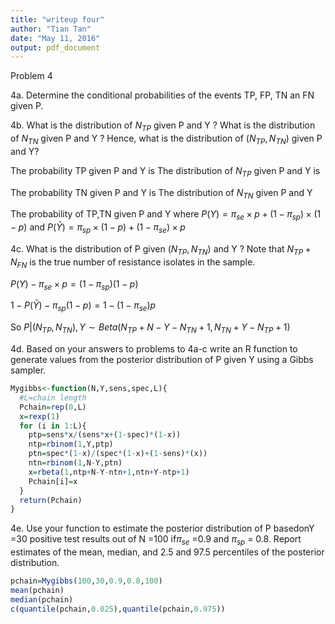 ```yaml
---
title: "writeup four"
author: "Tian Tan"
date: "May 11, 2016"
output: pdf_document
---
```


Problem 4

4a. Determine the conditional probabilities of the events TP, FP, TN an FN given P.
\begin{eqnarray*}
P(TP|P) &=& \pi_{se} \times p\\
P(FP|P) &=& (1-\pi_{sp})\times (1-p) \\
P(TN|P) &=& \pi_{sp} \times (1-p) \\
P(FN|P) &=& (1-\pi_{se}) \times p
\end{eqnarray*}

4b. What is the distribution of $N_{TP}$ given P and Y ? What is the distribution of $N_{TN}$ given P and Y ? Hence, what is the distribution of $(N_{TP},N_{TN})$ given P and Y?

The probability TP given P and Y is 
\begin{eqnarray*}
P(TP|P,Y) &=& \frac{P(TP|P)}{P(Y)} \\
          &=& \frac{P(TP|P)}{P(TP|P)+P(FP|P)} \\
          &=& \frac{\pi_{se} \times p}{\pi_{se} \times p + (1-\pi_{sp})\times (1-p)} =p_1
\end{eqnarray*}
The distribution of $N_{TP}$ given P and Y is 
\begin{eqnarray*}
N_{TP}|P,Y &\sim& Binom(Y,p_1) \\
           &\sim& Binom(Y,\frac{\pi_{se} \times p}{\pi_{se} \times p + (1-\pi_{sp})\times (1-p)})
\end{eqnarray*}

The probability TN given P and Y is 
\begin{eqnarray*}
P(TN|P,Y) &=& \frac{P(TN|P)}{P(\bar{Y})} \\
          &=& \frac{P(TN|P)}{P(TN|P)+P(FN|P)} \\
          &=& \frac{\pi_{sp} \times (1-p)}{\pi_{sp} \times (1-p)  + (1-\pi_{se}) \times p} =p_2
\end{eqnarray*}
The distribution of $N_{TN}$ given P and Y
\begin{eqnarray*}
N_{TN}|P,Y &\sim& Binom(N-Y,p_2) \\
           &\sim& Binom(N-Y,\frac{\pi_{sp} \times (1-p)}{\pi_{sp} \times (1-p)  + (1-\pi_{se}) \times p})
\end{eqnarray*}



The probability of TP,TN given P and Y
\begin{eqnarray*}
\begin{split}
P(N_{TP},N_{TN}|P,Y) =& P(N_{TP}=n_{TP},N_{TN}=n_{TN}|P,Y) \\
                     =& P(n_{TP}|P,Y) \times P(n_{TN}|P,Y) \\
                     =& {Y \choose n_{TP}} p_1^{n_{TP}} (1-p_1)^{Y-n_{TP}} \times {N-Y \choose n_{TN}} p_2^{n_{TN}} (1-p_2)^{N-Y-n_{TN}} \\
                     =& {Y \choose n_{TP}} (\frac{\pi_{se}\times p}{P(Y)})^{n_{TP}} (1-\frac{\pi_{se}\times p}{P(Y)})^{Y-n_{TP}} \times \\  &{N-Y \choose n_{TN}} (\frac{\pi_{sp} \times (1-p)}{P(\bar{Y})})^{n_{TN}} (1-\frac{\pi_{sp} \times (1-p)}{P(\bar{Y})})^{N-Y-n_{TN}}
\end{split}         
\end{eqnarray*}
where $P(Y)=\pi_{se} \times p + (1-\pi_{sp})\times (1-p)$ and $P(\bar{Y})=\pi_{sp} \times (1-p)  + (1-\pi_{se}) \times p$


4c. What is the distribution of P given $(N_{TP},N_{TN})$ and Y ? Note that $N_{TP}+N_{FN}$ is the true number of resistance isolates in the sample.

$P(Y)-\pi_{se}\times p=(1-\pi_{sp})(1-p) \ $

$1-P(\bar{Y}) -\pi_{sp}(1-p) =1-(1-\pi_{se})p$

\begin{eqnarray*}
P|(N_{TP},N_{TN}),Y &\propto&  (N_{TP},N_{TN})|P,Y  \times Y|P \times P \\
(N_{TP},N_{TN})|P,Y &\propto& \frac{p^{n_{TP}} \times (1-p)^{n_{TN}} \times (1-p)^{Y-n_{TP}} \times p^{N-Y-n_{TN}}}{P(Y)^Y \times P(\bar{Y})^{N-Y}} \\
Y|P &\propto& P(\bar{Y})^{N-Y} \times P(Y)^Y \\
P &\propto& 1 \\ 
so\\
P|(N_{TP},N_{TN}),Y &\propto& \frac{p^{n_{TP}} \times (1-p)^{n_{TN}} \times (1-p)^{Y-n_{TP}} \times p^{N-Y-n_{TN}}}{P(Y)^Y \times P(\bar{Y})^{N-Y}} \times P(\bar{Y})^{N-Y} \times P(Y)^Y \\
                    &\propto& p^{n_{TP}} \times (1-p)^{n_{TN}} \times (1-p)^{Y-n_{TP}} \times p^{N-Y-n_{TN}}
\end{eqnarray*}
So $P|(N_{TP},N_{TN}),Y \sim Beta(N_{TP}+N-Y-N_{TN}+1, N_{TN}+Y-N_{TP}+1)$

4d. Based on your answers to problems to 4a-c write an R function to generate values from the posterior distribution of P given Y using a Gibbs sampler.
```r
Mygibbs<-function(N,Y,sens,spec,L){
  #L=chain length
  Pchain=rep(0,L)
  x=rexp(1)
  for (i in 1:L){
    ptp=sens*x/(sens*x+(1-spec)*(1-x))
    ntp=rbinom(1,Y,ptp)
    ptn=spec*(1-x)/(spec*(1-x)+(1-sens)*(x))
    ntn=rbinom(1,N-Y,ptn)
    x=rbeta(1,ntp+N-Y-ntn+1,ntn+Y-ntp+1)
    Pchain[i]=x
  }
  return(Pchain)
}
```



4e. Use your function to estimate the posterior distribution of P basedonY =30 positive test results out of N =100 if$\pi_{se}$ =0.9 and $\pi_{sp}$ = 0.8. Report estimates of the mean, median, and 2.5 and 97.5 percentiles of the posterior distribution.
```r
pchain=Mygibbs(100,30,0.9,0.8,100)
mean(pchain)
median(pchain)
c(quantile(pchain,0.025),quantile(pchain,0.975))
```

